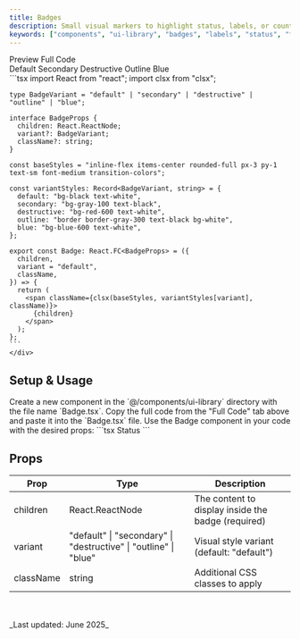 ```yaml
---
title: Badges
description: Small visual markers to highlight status, labels, or counts.
keywords: ["components", "ui-library", "badges", "labels", "status", "feedback", "mdx", "nextjs", "documents"]
---
```



<Tabs defaultValue="preview">
  <TabsList>
    <TabsTrigger value="preview">Preview</TabsTrigger>
    <TabsTrigger value="code">Full Code</TabsTrigger>
  </TabsList>
  <TabsContent value="preview" className="mt-4 justify-center">
    <div className="justify-center h-[20rem] border rounded-md bg-white px-4 py-6 flex items-center">
      <div className="w-full max-w-[50%] space-y-3">
        <div className="flex flex-wrap gap-2">
          <Badge>Default</Badge>
          <Badge variant="secondary">Secondary</Badge>
          <Badge variant="destructive">Destructive</Badge>
          <Badge variant="outline">Outline</Badge>
          <Badge variant="blue">Blue</Badge>
        </div>
      </div>
    </div>
  </TabsContent>
  <TabsContent value="code" className="mt-4">
    <div className="[&_pre]:!my-0">
    ```tsx
    import React from "react";
    import clsx from "clsx";

    type BadgeVariant = "default" | "secondary" | "destructive" | "outline" | "blue";

    interface BadgeProps {
      children: React.ReactNode;
      variant?: BadgeVariant;
      className?: string;
    }

    const baseStyles = "inline-flex items-center rounded-full px-3 py-1 text-sm font-medium transition-colors";

    const variantStyles: Record<BadgeVariant, string> = {
      default: "bg-black text-white",
      secondary: "bg-gray-100 text-black",
      destructive: "bg-red-600 text-white",
      outline: "border border-gray-300 text-black bg-white",
      blue: "bg-blue-600 text-white",
    };

    export const Badge: React.FC<BadgeProps> = ({
      children,
      variant = "default",
      className,
    }) => {
      return (
        <span className={clsx(baseStyles, variantStyles[variant], className)}>
          {children}
        </span>
      );
    };
    ```
    </div>
  </TabsContent>
</Tabs>

## Setup & Usage

<Step>
  <StepItem title="Create a new Component">
    Create a new component in the `@/components/ui-library` directory with the file name `Badge.tsx`.
  </StepItem>

  <StepItem title="Copy the Full Code inside the component">
    Copy the full code from the "Full Code" tab above and paste it into the `Badge.tsx` file.
  </StepItem>

  <StepItem title="Use the Component">
    Use the Badge component in your code with the desired props:
    ```tsx
    <Badge variant="default">Status</Badge>
    ```
  </StepItem>
</Step>

## Props

| Prop | Type | Description |
|------|------|-------------|
| children | React.ReactNode | The content to display inside the badge (required) |
| variant | "default" \| "secondary" \| "destructive" \| "outline" \| "blue" | Visual style variant (default: "default") |
| className | string | Additional CSS classes to apply |

<br />
<br />
_Last updated: June 2025_